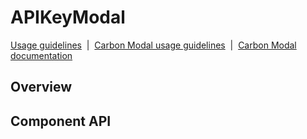 <!-- `position:fixed` cause rendering issues, so do not render the modal -->


# APIKeyModal

[Usage guidelines](https://www.carbondesignsystem.com/community/patterns/generate-an-api-key/)
&nbsp;|&nbsp;
[Carbon Modal usage guidelines](https://www.carbondesignsystem.com/components/modal/usage)
&nbsp;|&nbsp;
[Carbon Modal documentation](https://react.carbondesignsystem.com/?path=/docs/modal--default)

## Overview

<Preview>
  <Story id="experimental-apikeymodal--standard" />
</Preview>

## Component API

<Props />
